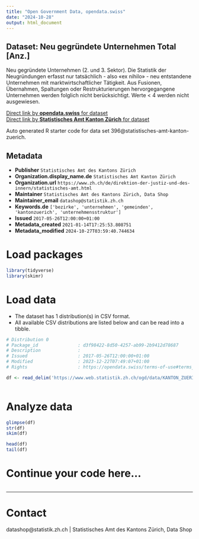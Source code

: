 ```yaml
---
title: "Open Government Data, opendata.swiss"
date: "2024-10-28"
output: html_document
---
```


## Dataset: Neu gegründete Unternehmen Total [Anz.]

Neu gegründete Unternehmen (2. und 3. Sektor). Die Statistik der Neugründungen erfasst nur tatsächlich - also «ex nihilo» - neu entstandene Unternehmen mit marktwirtschaftlicher Tätigkeit. Aus Fusionen, Übernahmen, Spaltungen oder Restrukturierungen hervorgegangene Unternehmen werden folglich nicht berücksichtigt. Werte < 4 werden nicht ausgewiesen.

[Direct link by **opendata.swiss** for dataset](https://opendata.swiss/de/dataset/neu-gegrundete-unternehmen-total-anz)<br>
[Direct link by **Statistisches Amt Kanton Zürich** for dataset](https://www.zh.ch/de/politik-staat/gemeinden/gemeindeportraet.html)

Auto generated R starter code for data set 396@statistisches-amt-kanton-zuerich.

## Metadata

- **Publisher** `Statistisches Amt des Kantons Zürich`
- **Organization.display_name.de** `Statistisches Amt Kanton Zürich`
- **Organization.url** `https://www.zh.ch/de/direktion-der-justiz-und-des-innern/statistisches-amt.html`
- **Maintainer** `Statistisches Amt des Kantons Zürich, Data Shop`
- **Maintainer_email** `datashop@statistik.zh.ch`
- **Keywords.de** `['bezirke', 'unternehmen', 'gemeinden', 'kantonzuerich', 'unternehmensstruktur']`
- **Issued** `2017-05-26T12:00:00+01:00`
- **Metadata_created** `2021-01-14T17:25:53.808751`
- **Metadata_modified** `2024-10-27T03:59:40.744634`


# Load packages

```r

library(tidyverse)
library(skimr)

```

# Load data

-   The dataset has 1 distribution(s) in CSV format.
-   All available CSV distributions are listed below and can be read into a tibble.

```r

# Distribution 0
# Package_id               : d3f98422-8d50-4257-ab99-2b9412d78687
# Description              : 
# Issued                   : 2017-05-26T12:00:00+01:00
# Modified                 : 2023-12-22T07:49:07+01:00
# Rights                   : https://opendata.swiss/terms-of-use#terms_by

df <- read_delim('https://www.web.statistik.zh.ch/ogd/data/KANTON_ZUERICH_353.csv')



```

# Analyze data

```r

glimpse(df)
str(df)
skim(df)

head(df)
tail(df)

```

# Continue your code here...

```r

```

------------------------------------------------------------------------

# Contact

datashop@statistik.zh.ch | Statistisches Amt des Kantons Zürich, Data Shop
